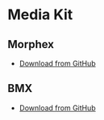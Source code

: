 # Media Kit
## Morphex
- [Download from GitHub](https://github.com/jorphex/morphex-docs/raw/main/public/Morphex%20Media%20Kit.zip)   
## BMX
- [Download from GitHub](https://github.com/jorphex/morphex-docs/raw/main/public/BMX.zip)
